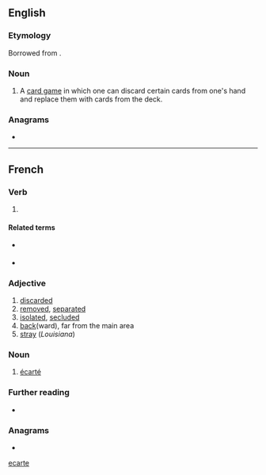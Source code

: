 {{also|ecarte|écarte}}
==English==

===Etymology===
Borrowed from {{bor|en|fr|écarté}}.

===Noun===
{{en-noun|-}}

# A [[card game]] in which one can discard certain cards from one's hand and replace them with cards from the deck.

===Anagrams===
* {{anagrams|en|a=aceert|& cetera|Cartee|cerate|create|creäte|tracee}}

[[Category:English terms spelled with É|ecarte]]

----

==French==

===Verb===
{{fr-past participle}}

# {{past participle of|écarter|lang=fr|nocat=1}}

====Related terms====
* {{l|fr|écart}} {{g|m}}
* {{l|fr|écarteur}} {{g|m}}

===Adjective===
{{fr-adj}}

# [[discarded]]
# [[removed]], [[separated]]
# [[isolated]], [[secluded]]
# [[back]](ward), far from the main area
# [[stray]] (''Louisiana'')

===Noun===
{{fr-noun|m}}

# {{lb|fr|cards}} [[#English|écarté]]

===Further reading===
* {{R:TLFi}}

===Anagrams===
* {{l|fr|tracée}}